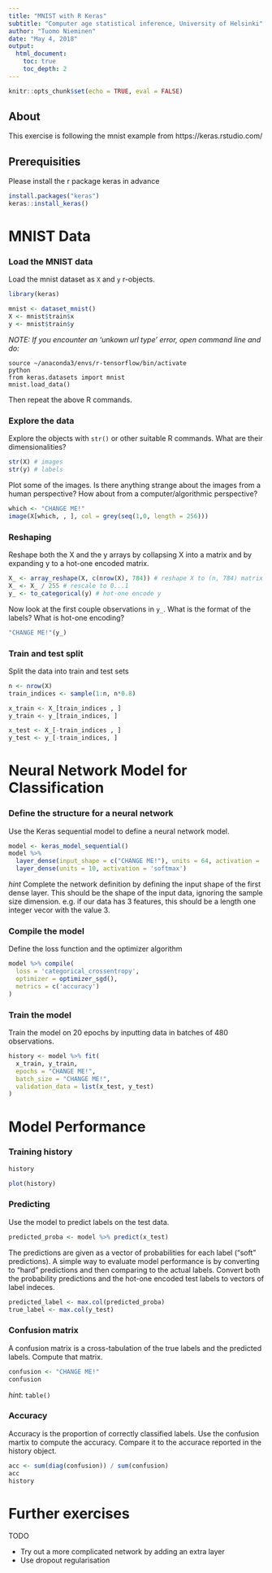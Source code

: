 ```yaml
---
title: "MNIST with R Keras"
subtitle: "Computer age statistical inference, University of Helsinki"
author: "Tuomo Nieminen"
date: "May 4, 2018"
output: 
  html_document:
    toc: true
    toc_depth: 2
---
```


```r
knitr::opts_chunk$set(echo = TRUE, eval = FALSE)
```

## About

This exercise is following the mnist example from https://keras.rstudio.com/

## Prerequisities

Please install the r package keras in advance

```r
install.packages("keras")
keras::install_keras()
```


# MNIST Data 

### Load the MNIST data

Load the mnist dataset as `X` and `y` r-objects.


```r
library(keras)

mnist <- dataset_mnist()
X <- mnist$train$x
y <- mnist$train$y
```


*NOTE: If you encounter an 'unkown url type' error, open command line and do:*

```
source ~/anaconda3/envs/r-tensorflow/bin/activate
python
from keras.datasets import mnist
mnist.load_data()
```

Then repeat the above R commands.


### Explore the data

Explore the objects with `str()` or other suitable R commands. What are their dimensionalities? 

```r
str(X) # images 
str(y) # labels 
```


Plot some of the images. Is there anything strange about the images from a human perspective? How about from a computer/algorithmic perspective?

```r
which <- "CHANGE ME!"
image(X[which, , ], col = grey(seq(1,0, length = 256)))
```


### Reshaping

Reshape both the X and the y arrays by collapsing X into a matrix and by expanding y to a hot-one encoded matrix.

```r
X_ <- array_reshape(X, c(nrow(X), 784)) # reshape X to (n, 784) matrix
X_ <- X_ / 255 # rescale to 0...1
y_ <- to_categorical(y) # hot-one encode y
```

Now look at the first couple observations in `y_`. What is the format of the labels? What is hot-one encoding?

```r
"CHANGE ME!"(y_)
```


### Train and test split

Split the data into train and test sets

```r
n <- nrow(X)
train_indices <- sample(1:n, n*0.8)

x_train <- X_[train_indices , ]
y_train <- y_[train_indices, ]

x_test <- X_[-train_indices , ]
y_test <- y_[-train_indices, ]
```

# Neural Network Model for Classification

### Define the structure for a neural network

Use the Keras sequential model to define a neural network model. 

```r
model <- keras_model_sequential() 
model %>% 
  layer_dense(input_shape = c("CHANGE ME!"), units = 64, activation = 'relu') %>% 
  layer_dense(units = 10, activation = 'softmax')

```

*hint* 
Complete the network definition by defining the input shape of the first dense layer. This should be the shape of the input data, ignoring the sample size dimension. e.g. if our data has 3 features, this should be a length one integer vecor with the value 3.

### Compile the model

Define the loss function and the optimizer algorithm

```r
model %>% compile(
  loss = 'categorical_crossentropy',
  optimizer = optimizer_sgd(),
  metrics = c('accuracy')
)
```

### Train the model

Train the model on 20 epochs by inputting data in batches of 480 observations.

```r
history <- model %>% fit(
  x_train, y_train, 
  epochs = "CHANGE ME!", 
  batch_size = "CHANGE ME!", 
  validation_data = list(x_test, y_test)
)
```


# Model Performance

### Training history

```r
history
```

```r
plot(history)
```


### Predicting

Use the model to predict labels on the test data. 

```r
predicted_proba <- model %>% predict(x_test)
```

The predictions are given as a vector of probabilities for each label ("soft" predictions). A simple way to evaluate model performance is by converting to "hard" predictions and then comparing to the actual labels. Convert both the probability predictions and the hot-one encoded test labels to vectors of label indeces.

```r
predicted_label <- max.col(predicted_proba)
true_label <- max.col(y_test)
```

### Confusion matrix

A confusion matrix is a cross-tabulation of the true labels and the predicted labels. Compute that matrix.

```r
confusion <- "CHANGE ME!"
confusion
```

*hint*: `table()`

### Accuracy

Accuracy is the proportion of correctly classified labels. Use the confusion martix to compute the accuracy. Compare it to the accurace reported in the history object.

```r
acc <- sum(diag(confusion)) / sum(confusion)
acc
history
```


# Further exercises

TODO

- Try out a more complicated network by adding an extra layer
- Use dropout regularisation

